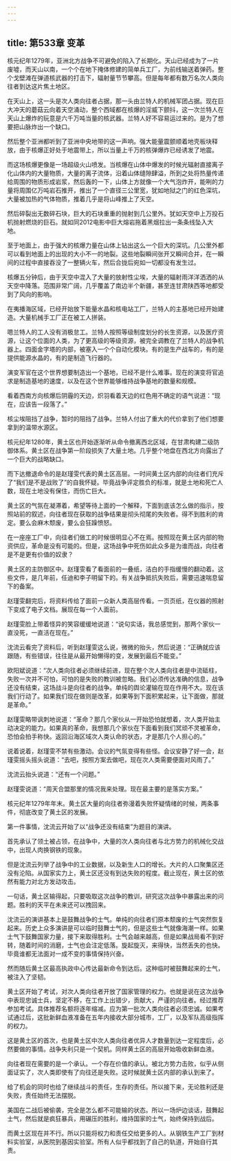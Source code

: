 ```yaml
---
---
---
```

title: 第533章 变革
---



核元纪年1279年，亚洲北方战争不可避免的陷入了长期化。天山已经成为了一片废墟，而天山以南，一个个在地下掩体修建的简单兵工厂，为前线输送着弹药。整个戈壁滩在弹道核武器的打击下，辐射量节节攀高。但是每年都有数万名次人类向往者到达这片焦土地区。

在天山上，这一头是次人类向往者占据，那一头由兰特人的机械军团占据。现在巨大冲天的蘑菇云向着天空涌动，整个西域都在核爆的淫威下颤抖，这一次兰特人在天山上爆炸的玩意是六千万吨当量的核武器。兰特人好不容易运过来的。是为了想要把山脉炸出一个缺口。

然后整个亚洲都听到了亚洲中央地带的这一声响。强大能量震颤顺着地壳板块释放，由于核爆正好处于地震带上，所以当量上千万的核弹爆炸已经诱发了地震。

而这场核爆更像是一场超级火山喷发。当核爆在山体中爆发的时候光辐射直接离子化山体内的大量物质，大量的离子流体，沿着山体缝隙肆溢，所到之处将热量传递给周围的物质形成岩浆，然后轰的一下，山体上方就像一个大气泡炸开，能咧的力量将周围亿万吨岩石推开，推出了一个直径三公里宽，犹如地狱之门的红色深坑，大量被加热的气体物质，推着几乎是将山峰推上了天空。

然后碎裂出无数碎石块，巨大的石块重重的抛射到几公里外。犹如天空中上万投石机抛射燃烧的巨石。就如同2012电影中巨大熔岩拖着黑烟拉出一条条线坠入大地。

至于地面上，由于强大的核爆力量在山体上钻出这么一个巨大的深坑。几公里外都可以看到地面上的出现的大小不一的地裂。这些地裂瞬间张开又瞬间合并，在一瞬间的过程中直接吞没了一整辆火车，然后合拢后宛如一切都没有发生过。

核爆五分钟后，由于天空中混入了大量的放射性尘埃，大量的辐射雨洋洋洒洒的从天空中降落。范围非常广阔，几乎覆盖了南边半个新疆，甚至连甘肃陕西等地都受到了风向的影响。

在夷播海区域，已经开始放下能量水晶和核电站工厂，兰特人的主基地已经开始建造。大量机械手工厂正在被工人拼装。

嗯兰特人的工人没有消极怠工。兰特人按照等级制度划分的长生资源，以及医疗资源，让这个位面的人类，为了更高级的等级资源，被完全调教在了兰特人的战争机器上。四面金字塔的内部，被塞入一个个自动化模块。有的是生产战车的，有的是提供能源水晶的，有的是制造飞行器的。

演变军官在这个世界想要制造出一个基地，已经不是什么难事。现在的演变将官追求是制造基地的速度，以及在这个世界能够维持战争基地的数量和规模。

看着西南方向核爆后阴霾的天边，炽羽看着天边的红色用不确定的语气说道：“现在，应该告一段落了。”

核尘埃阻挡了战争，暂时的阻挡了战争。兰特人付出了重大的代价拿到了他们想要拿到的温带水源区。

核元纪年1280年，黄土区也开始逐渐听从命令撤离西北区域，在甘肃构建二级防御体系。黄土区在战争第一阶段损失了大量土地。几乎整个地盘在西北方向露出了一个巨大的战略缺口。

而下达撤退命令的是赵瑾雯代表的黄土区高层。一时间黄土区内部的向往者们充斥了“我们是不是战败了”的自我怀疑。毕竟战争评定胜负的标准，就是土地和死亡人数，现在土地没有保住，而伤亡巨大。

黄土区的气氛在凝滞着，希望等待上面的一个解释，下面到底该怎么做的指示，按照站前的叙述，向往者现在获取的战争结果是彻头彻尾的失败者。得不到胜利的肯定。要么会麻木颓废，要么会狂躁愤怒。

在一座座工厂中，向往者们做工的时候很明显心不在焉。按照现在黄土区内部的物资供应，革命是没有可能的。但是，这场战争中死伤如此众多是为谁而战，向往者是不是更有价值的奴隶？

黄土区的主防御区中。赵瑾雯看了看面前的一叠纸，洁白的手指缓慢的翻动着。这些文件，是几年前，任迪和李子明留下的。有关战争抵抗失败后，需要迅速喘息留下的备案。

赵瑾雯翻完后，将资料传给了面前一众新人类高层传看。一页页纸，在仪器的照射下变成了电子文档。展现在每一个人面前。

赵瑾雯脸上带着怪异的笑容缓缓地说道：“说句实话，我总感觉到，那两个家伙一直没死，一直活在现在。”

沈流云看完了资料后，听到赵瑾雯这么说，微微的抬头，然后说道：“正确就应该跟随，有些错误，往往是从最开始懒得的变，发展到最后不能变。”

欧阳斌说道：“次人类向往者必须继续前进，现在整个次人类向往者是中流砥柱，失败一次并不可怕，可怕的是失败的教训被忽略。我们必须传达准确的信息，战争还没有结束，这场战斗是向往者的战争。单纯的舆论灌输在现在作用不大。现在该我们行动了。如果我们现在做则是改革，如果等到下面积累起来，让下面做，那就是革命。”

赵瑾雯略带讽刺地说道：“革命？那几个家伙从一开始恐怕就想着，次人类开始主动决定的能力。如果真的革命，我想那几个家伙在下面看到我们冥顽不灵被革命，恐怕会拍手称快。返回沿海区域次人类认命的状态，才是那几个人担心的。”

说着说着，赵瑾雯不禁有些激动。会议的气氛变得有些怪。会议安静了好一会，赵瑾雯摇头摇头说道：“去吧，按照方案去做吧，现在次人类需要便面对风雨了。”

沈流云抬头说道：“还有一个问题。”

赵瑾雯说道：“周天合盟那里的情况我来处理。现在最主要的是落实方案。”

核元纪年1279年年末。黄土区大量的向往者弥漫着失败怀疑情绪的时候，两条事件，彻底改变了黄土区的发展。

第一件事情，沈流云开始了以“战争还没有结束”为题目的演讲。

首先承认了领土被占领，在战争中，大量的次人类向往者与北方势力的机械化交战中，出现人肉换钢铁的现象。

但是沈流云列举了战争中的工业数据，以及新生人口的增长。大片的人口聚集区还没有沦陷。从国家实力上，黄土区还没有到达失败的程度。截止现在，黄土区的依然有能力对北方发动攻击。

一句话，黄土区输得起，只要吸取这次战争的教训，研究这次战争中暴露出来的问题。胜利的天平在未来还可以拽回来。

沈流云的演讲基本上是鼓舞战争的士气。单纯的向往者们原本颓废的士气突然恢复起来。历史上众多演讲是可以临时鼓舞士气的，但是这些士气就像海潮一样。如果士气下鼓舞国家力量，接下来取得胜利。士气会越来越高，但是如果战局看不到好转，随着时间的消磨，士气也会注定低落。旋起旋灭，来得快，当然丢失的也快。毕竟谁都无法面对一成不变的事情保持兴奋。

然而随后黄土区最高执政中心传达最新命令到达后。这种临时被鼓舞起来的士气，被注入了坚韧。

黄土区开始了考试，对次人类向往者开放了国家管理的权力。也就是说在这次战争中表现忠诚士兵，坚定不移，在工作上出错少，贡献大，严谨的向往者。经过推荐参加考试。具体推荐名额将逐年缩减。应为第一批次人类向往者必须忠诚。如果考试通过后，这批新鲜血液准备在五年内接收大部分城市，工厂，以及军队高级指挥的权力。

这是黄土区的首次，也是黄土区中次人类向往者优异人才数量到达一定程度后，必然要做的事情。战争失利只是一个契机。同样黄土区的高层开始吸收新鲜血液。

向往者现在需要的是一个承认。一个存在价值的承认。被北方势力击败，似乎从侧面证实了，次人类即使有了向往还是失败。这时候就黄土区内部的承认到来了。

给了机会的同时也给了继续战斗的责任，生存的责任。所以接下来，无论胜利还是失败，责任始终无法摆脱。

美国在二战后被偷袭，完全是怎么都不可能输的状态。所以一场炉边谈话，鼓舞起士气，然后就是疯狂暴兵，用碾压的胜利，维持国家的士气，始终保持到战后。

而黄土区现在并不行。所以只能将权力和责任交给更多的人。从钢铁生产工厂到材料实验室，从医院到基因实验室。所有人似乎都找到了自己的轨道，开始自行其责。